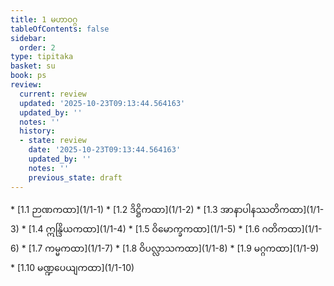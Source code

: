 ```yaml
---
title: 1 မဟာဝဂ္ဂ
tableOfContents: false
sidebar:
  order: 2
type: tipitaka
basket: su
book: ps
review:
  current: review
  updated: '2025-10-23T09:13:44.564163'
  updated_by: ''
  notes: ''
  history:
  - state: review
    date: '2025-10-23T09:13:44.564163'
    updated_by: ''
    notes: ''
    previous_state: draft
---
```



<ReviewStatus review={frontmatter.review} showDetails={true} />

<HypothesisAnnotation frontmatter={frontmatter} />

<DynamicBreadcrumb />



<TableOfContents book="ps" section="1">
* [1.1 ဉာဏကထာ](1/1-1)
* [1.2 ဒိဋ္ဌိကထာ](1/1-2)
* [1.3 အာနာပါနဿတိကထာ](1/1-3)
* [1.4 ဣန္ဒြိယကထာ](1/1-4)
* [1.5 ဝိမောက္ခကထာ](1/1-5)
* [1.6 ဂတိကထာ](1/1-6)
* [1.7 ကမ္မကထာ](1/1-7)
* [1.8 ဝိပလ္လာသကထာ](1/1-8)
* [1.9 မဂ္ဂကထာ](1/1-9)
* [1.10 မဏ္ဍပေယျကထာ](1/1-10)
</TableOfContents>